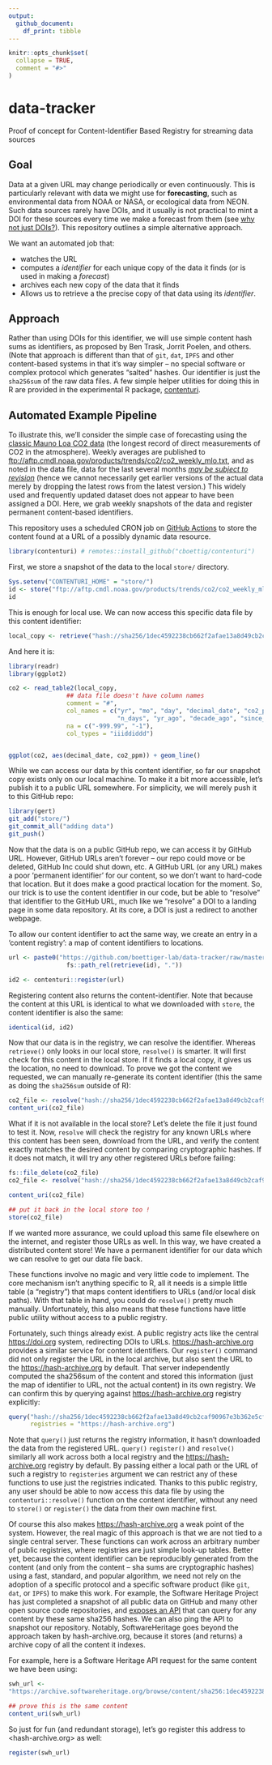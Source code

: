 ```yaml
---
output: 
  github_document:
    df_print: tibble
---
```


<!-- README.md is generated from README.Rmd. Please edit that file -->

```r
knitr::opts_chunk$set(
  collapse = TRUE,
  comment = "#>"
)
```

# data-tracker

Proof of concept for Content-Identifier Based Registry for streaming data sources

## Goal

Data at a given URL may change periodically or even continuously.  This is particularly relevant with data
we might use for **forecasting**, such as environmental data from NOAA or NASA, or ecological data from NEON.
Such data sources rarely have DOIs, and it usually is not practical to mint a DOI for these sources every
time we make a forecast from them (see [why not just DOIs?](#DOIs?)). This repository outlines a simple
alternative approach.  


We want an automated job that:

- watches the URL
- computes a *identifier* for each unique copy of the data it finds (or is used in making a *forecast*)
- archives each new copy of the data that it finds
- Allows us to retrieve a the precise copy of that data using its *identifier*.


## Approach

Rather than using DOIs for this identifier, we will use simple content hash sums as identifiers, as proposed by Ben Trask, Jorrit Poelen, and others.  (Note that approach is different than that of `git`, `dat`, `IPFS` and other content-based systems in that it's way simpler -- no special software or complex protocol which generates "salted" hashes.  Our identifier is just the `sha256sum` of the raw data files.  A few simple helper utilities for doing this in R are provided in the experimental R package, [contenturi](https://github.com/cboettig/contenturi).  

## Automated Example Pipeline

To illustrate this, we'll consider the simple case of forecasting using the [classic Mauno Loa CO2 data](https://www.esrl.noaa.gov/gmd/ccgg/trends/data.html) (the longest record of direct measurements of CO2 in the atmosphere).  Weekly averages are published to  <ftp://aftp.cmdl.noaa.gov/products/trends/co2/co2_weekly_mlo.txt>, and as noted in the data file, data for the last several months [*may be subject to revision*](https://www.esrl.noaa.gov/gmd/ccgg/trends/trends_log.html) (hence we cannot necessarily get earlier versions of the actual data merely by dropping the latest rows from the latest version.)  This widely used and frequently updated dataset does not appear to have been assigned a DOI. Here, we grab weekly snapshots of the data and register permanent content-based identifiers.


This repository uses a scheduled CRON job on [GitHub Actions](https://github.com/boettiger-lab/data-tracker/actions/) to
store the content found at a URL of a possibly dynamic data resource.  


```r
library(contenturi) # remotes::install_github("cboettig/contenturi")
```


First, we store a snapshot of the data to the local `store/` directory.  

```r
Sys.setenv("CONTENTURI_HOME" = "store/")
id <- store("ftp://aftp.cmdl.noaa.gov/products/trends/co2/co2_weekly_mlo.txt")
id
```

This is enough for local use. We can now access this specific data file by this content identifier:

```r
local_copy <- retrieve("hash://sha256/1dec4592238cb662f2afae13a8d49cb2caf90967e3b362e5cf868c3773db64f9")

```

And here it is:

```r
library(readr)
library(ggplot2)

co2 <- read_table2(local_copy, 
                ## data file doesn't have column names
                comment = "#",
                col_names = c("yr", "mo", "day", "decimal_date", "co2_ppm", 
                              "n_days", "yr_ago", "decade_ago", "since_1800"),
                na = c("-999.99", "-1"), 
                col_types = "iiiddiddd") 


ggplot(co2, aes(decimal_date, co2_ppm)) + geom_line()  
```


While we can access our data by this content identifier, so far our snapshot copy exists
only on our local machine. To make it a bit more accessible, let's publish it to a public
URL somewhere. For simplicity, we will merely push it to this GitHub repo: 

```r
library(gert)
git_add("store/")
git_commit_all("adding data")
git_push()
```

Now that the data is on a public GitHub repo, we can access it by GitHub URL.  However, GitHub URLs aren't forever -- our repo could move or be deleted, GitHub Inc could shut down, etc. A GitHub URL (or any URL) makes a poor 'permanent identifier' for our content, so we don't want to hard-code that location.  But it does make a good practical location for the moment.  So, our trick is to use the content identifier in our code, but be able to "resolve" that identifier to the GitHub URL, much like we "resolve" a DOI to a landing page in some data repository.  At its core, a DOI is just a redirect to another webpage.  

To allow our content identifier to act the same way, we create an entry in a 'content registry': a map of content identifiers to locations.  


```r
url <- paste0("https://github.com/boettiger-lab/data-tracker/raw/master/",
                fs::path_rel(retrieve(id), "."))

id2 <- contenturi::register(url)
```

Registering content also returns the content-identifier.  Note that because the content at this URL is identical
to what we downloaded with `store`, the content identifier is also the same:

```r
identical(id, id2)
```


Now that our data is in the registry, we can resolve the identifier.  Whereas `retrieve()` only looks in our local store, `resolve()` is smarter. It will first check for this content in the local store. If it finds a local copy, it gives us the location, no need to download. To prove we got the content we requested, we can manually re-generate its content identifier (this the same as doing the `sha256sum` outside of R):


```r
co2_file <- resolve("hash://sha256/1dec4592238cb662f2afae13a8d49cb2caf90967e3b362e5cf868c3773db64f9")
content_uri(co2_file)
```



What if it is not available in the local store?  Let's delete the file it just found to test it.  Now, `resolve` will check the registry for any known URLs where this content has been seen, download from the URL, and verify the content exactly matches the desired content by comparing cryptographic hashes.  If it does not match, it will try any other registered URLs before failing:

```r
fs::file_delete(co2_file)
co2_file <- resolve("hash://sha256/1dec4592238cb662f2afae13a8d49cb2caf90967e3b362e5cf868c3773db64f9")

content_uri(co2_file)

```

```r
## put it back in the local store too !
store(co2_file)
```

If we wanted more assurance, we could upload this same file elsewhere on the internet, and register those URLs as well.  In this way, we have created a distributed content store!  We have a permanent identifier for our data which we can resolve to get our data file back.  

These functions involve no magic and very little code to implement.  The core mechanism isn't anything specific to R, all it needs is a simple little table (a "registry") that maps content identifiers to URLs (and/or local disk paths). With that table in hand, you could do `resolve()` pretty much manually.  Unfortunately, this also means that these functions have little public utility without access to a public registry.  

Fortunately, such things already exist.  A public registry acts like the central <https://doi.org> system, redirecting DOIs to URLs.  <https://hash-archive.org> provides a similar service for content identifiers.  Our `register()` command did not only register the URL in the local archive, but also sent the URL to the <https://hash-archive.org> by default.  That server independently computed the sha256sum of the content and stored this information (just the map of identifier to URL, not the actual content) in its own registry.  We can confirm this by querying against <https://hash-archive.org> registry explicitly:



```r
query("hash://sha256/1dec4592238cb662f2afae13a8d49cb2caf90967e3b362e5cf868c3773db64f9",
      registries = "https://hash-archive.org")
```

Note that `query()` just returns the registry information, it hasn't downloaded the data from the registered URL. `query()` `register()` and `resolve()` similarly all work across both a local registry and the <https://hash-archive.org> registry by default.  By passing either a local path or the URL of such a registry to `registeries` argument we can restrict any of these functions to use just the registries indicated. Thanks to this public registry, any user should be able to now access this data file by using the `contenturi::resolve()` function on the content identifier, without any need to `store()` or `register()` the data from their own machine first.

Of course this also makes <https://hash-archive.org> a weak point of the system.  However, the real magic of this approach is that we are not tied to a single central server.  These functions can work across an arbitrary number of public registries, where registries are just simple look-up tables.  Better yet, because the content identifier can be reproducibly generated from the content (and only from the content -- sha sums are cryptographic hashes) using a fast, standard, and popular algorithm, we need not rely on the adoption of a specific protocol and a specific software product (like `git`, `dat`, or `IPFS`) to make this work.  For example, the Software Heritage Project has just completed a snapshot of all public data on GitHub and many other open source code repositories, and [exposes an API](https://docs.softwareheritage.org/devel/swh-web/uri-scheme-browse-content.html) that can query for any content by these same sha256 hashes.  We can also ping the API to snapshot our repository.  Notably, SoftwareHeritage goes beyond the approach taken by hash-archive.org, because it stores (and returns) a archive copy of all the content it indexes.  

For example, here is a Software Heritage API request for the same content we have been using:

```r
swh_url <-
"https://archive.softwareheritage.org/browse/content/sha256:1dec4592238cb662f2afae13a8d49cb2caf90967e3b362e5cf868c3773db64f9/raw/"

## prove this is the same content
content_uri(swh_url)
```

So just for fun (and redundant storage), let's go register this address to <hash-archive.org> as well:

```r
register(swh_url)
```



